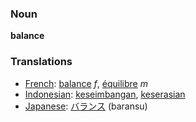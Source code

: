 === Noun ===

'''balance'''

=== Translations ===
*[[French]]: [[balance]] ''f'', [[équilibre]] ''m''
*[[Indonesian]]: [[imbang|keseimbangan]], [[serasi|keserasian]]
*[[Japanese]]: [[バランス]] (baransu)